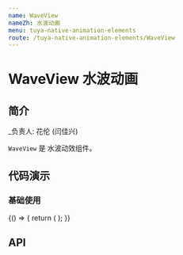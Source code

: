 ```yaml
---
name: WaveView
nameZh: 水波动画
menu: tuya-native-animation-elements
route: /tuya-native-animation-elements/WaveView
---
```



# WaveView 水波动画

## 简介

\_负责人: 花伦 (闫佳兴)

`WaveView` 是 水波动效组件。

## 代码演示

### 基础使用

<Playground>
  {() => {
    return (
      <View style={{ height: '100%', alignItems: 'center', justifyContent: 'center' }}>
        <WaveView
          style={{ width: 120, height: 120 }}
          H={60}
          waveParams={[{ A: 25, T: 140, fill: '#64c3d6' }, { A: 20, T: 100, fill: '#0092ba' }]}
          animated={true}
        />
      </View>
    );
  }}
</Playground>

## API

<Props path="tuya-native-animation-elements/src/components/waveView/index.js" of={WaveView} />

